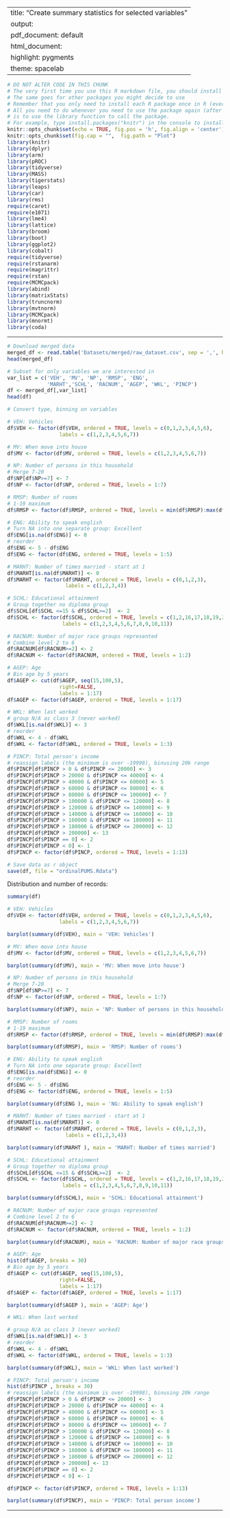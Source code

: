
---
title: "Create summary statistics for selected variables"
output:
  pdf_document: default
  html_document:
    highlight: pygments
    theme: spacelab
---

```r
# DO NOT ALTER CODE IN THIS CHUNK
# The very first time you use this R markdown file, you should install each of the packages below.
# The same goes for other packages you might decide to use
# Remember that you only need to install each R package once in R (ever -- unless you change computers).
# All you need to do whenever you need to use the package again (after restarting the R session),
# is to use the library function to call the package.
# For example, type install.packages("knitr") in the console to install the knitr package. 
knitr::opts_chunk$set(echo = TRUE, fig.pos = 'h', fig.align = 'center')
knitr::opts_chunk$set(fig.cap = "",  fig.path = "Plot")
library(knitr)
library(dplyr)
library(arm)
library(pROC)
library(tidyverse)
library(MASS)
library(tigerstats)
library(leaps)
library(car)
library(rms)
require(caret)
require(e1071)
library(lme4) 
library(lattice)
library(broom)
library(boot)
library(ggplot2)
library(cobalt)
require(tidyverse)
require(rstanarm)
require(magrittr)
require(rstan)
require(MCMCpack)
library(abind)
library(matrixStats)
library(truncnorm)
library(mvtnorm)
library(MCMCpack)
library(mnormt)
library(coda)
```

* * *
```r
# Download merged data
merged_df <- read.table('Datasets/merged/raw_dataset.csv', sep = ',', header = TRUE)
head(merged_df)
```

```r
# Subset for only variables we are interested in
var_list = c('VEH', 'MV', 'NP', 'RMSP', 'ENG',
             'MARHT','SCHL', 'RACNUM', 'AGEP', 'WKL', 'PINCP')
df <- merged_df[,var_list]
head(df)
```

```r
# Convert type, binning on variables

# VEH: Vehicles
df$VEH <- factor(df$VEH, ordered = TRUE, levels = c(0,1,2,3,4,5,6), 
                 labels = c(1,2,3,4,5,6,7))

# MV: When move into house
df$MV <- factor(df$MV, ordered = TRUE, levels = c(1,2,3,4,5,6,7))

# NP: Number of persons in this household
# Merge 7-20
df$NP[df$NP>=7] <- 7
df$NP <- factor(df$NP, ordered = TRUE, levels = 1:7)

# RMSP: Number of rooms
# 1-19 maximum
df$RMSP <- factor(df$RMSP, ordered = TRUE, levels = min(df$RMSP):max(df$RMSP))

# ENG: Ability to speak english 
# Turn NA into one separate group: Excellent
df$ENG[is.na(df$ENG)] <- 0
# reorder
df$ENG <- 5 - df$ENG
df$ENG <- factor(df$ENG, ordered = TRUE, levels = 1:5)

# MARHT: Number of times married - start at 1
df$MARHT[is.na(df$MARHT)] <- 0
df$MARHT <- factor(df$MARHT, ordered = TRUE, levels = c(0,1,2,3),
                   labels = c(1,2,3,4))

# SCHL: Educational attainment
# Group together no diploma group
df$SCHL[df$SCHL <=15 & df$SCHL>=2]  <- 2
df$SCHL <- factor(df$SCHL, ordered = TRUE, levels = c(1,2,16,17,18,19,20,21,22,23,24),
                  labels = c(1,2,3,4,5,6,7,8,9,10,11))

# RACNUM: Number of major race groups represented
# Combine level 2 to 6
df$RACNUM[df$RACNUM>=2] <- 2
df$RACNUM <- factor(df$RACNUM, ordered = TRUE, levels = 1:2)

# AGEP: Age
# Bin age by 5 years
df$AGEP <- cut(df$AGEP, seq(15,100,5), 
                 right=FALSE,
                 labels = 1:17)
df$AGEP <- factor(df$AGEP, ordered = TRUE, levels = 1:17)

# WKL: When last worked
# group N/A as class 3 (never worked)
df$WKL[is.na(df$WKL)] <- 3
# reorder
df$WKL <- 4 - df$WKL
df$WKL <- factor(df$WKL, ordered = TRUE, levels = 1:3)

# PINCP: Total person's income
# reassign labels (the minimum is over -19998), binusing 20k range
df$PINCP[df$PINCP > 0 & df$PINCP <= 20000] <- 3
df$PINCP[df$PINCP > 20000 & df$PINCP <= 40000] <- 4
df$PINCP[df$PINCP > 40000 & df$PINCP <= 60000] <- 5
df$PINCP[df$PINCP > 60000 & df$PINCP <= 80000] <- 6
df$PINCP[df$PINCP > 80000 & df$PINCP <= 100000] <- 7
df$PINCP[df$PINCP > 100000 & df$PINCP <= 120000] <- 8
df$PINCP[df$PINCP > 120000 & df$PINCP <= 140000] <- 9
df$PINCP[df$PINCP > 140000 & df$PINCP <= 160000] <- 10
df$PINCP[df$PINCP > 160000 & df$PINCP <= 180000] <- 11
df$PINCP[df$PINCP > 180000 & df$PINCP <= 200000] <- 12
df$PINCP[df$PINCP > 200000] <- 13
df$PINCP[df$PINCP == 0] <- 2
df$PINCP[df$PINCP < 0] <- 1
df$PINCP <- factor(df$PINCP, ordered = TRUE, levels = 1:13)
```

```r
# Save data as r object
save(df, file = "ordinalPUMS.Rdata")
```

Distribution and number of records:

```r
summary(df)
```


```r
# VEH: Vehicles
df$VEH <- factor(df$VEH, ordered = TRUE, levels = c(0,1,2,3,4,5,6), 
                 labels = c(1,2,3,4,5,6,7))

barplot(summary(df$VEH), main = 'VEH: Vehicles')
```

```r
# MV: When move into house
df$MV <- factor(df$MV, ordered = TRUE, levels = c(1,2,3,4,5,6,7))

barplot(summary(df$MV), main = 'MV: When move into house')
```


```r
# NP: Number of persons in this household
# Merge 7-20
df$NP[df$NP>=7] <- 7
df$NP <- factor(df$NP, ordered = TRUE, levels = 1:7)

barplot(summary(df$NP), main = 'NP: Number of persons in this household')

```


```r
# RMSP: Number of rooms
# 1-19 maximum
df$RMSP <- factor(df$RMSP, ordered = TRUE, levels = min(df$RMSP):max(df$RMSP))

barplot(summary(df$RMSP), main = 'RMSP: Number of rooms')
```


```r
# ENG: Ability to speak english 
# Turn NA into one separate group: Excellent
df$ENG[is.na(df$ENG)] <- 0
# reorder
df$ENG <- 5 - df$ENG
df$ENG <- factor(df$ENG, ordered = TRUE, levels = 1:5)

barplot(summary(df$ENG ), main = 'NG: Ability to speak english')
```

```r
# MARHT: Number of times married - start at 1
df$MARHT[is.na(df$MARHT)] <- 0
df$MARHT <- factor(df$MARHT, ordered = TRUE, levels = c(0,1,2,3),
                   labels = c(1,2,3,4))

barplot(summary(df$MARHT ), main = 'MARHT: Number of times married')
```

```r
# SCHL: Educational attainment
# Group together no diploma group
df$SCHL[df$SCHL <=15 & df$SCHL>=2]  <- 2
df$SCHL <- factor(df$SCHL, ordered = TRUE, levels = c(1,2,16,17,18,19,20,21,22,23,24),
                  labels = c(1,2,3,4,5,6,7,8,9,10,11))

barplot(summary(df$SCHL), main = 'SCHL: Educational attainment')
```


```r
# RACNUM: Number of major race groups represented
# Combine level 2 to 6
df$RACNUM[df$RACNUM>=2] <- 2
df$RACNUM <- factor(df$RACNUM, ordered = TRUE, levels = 1:2)

barplot(summary(df$RACNUM), main = 'RACNUM: Number of major race groups represented')
```

```r
# AGEP: Age
hist(df$AGEP, breaks = 30)
# Bin age by 5 years
df$AGEP <- cut(df$AGEP, seq(15,100,5), 
                 right=FALSE,
                 labels = 1:17)
df$AGEP <- factor(df$AGEP, ordered = TRUE, levels = 1:17)

barplot(summary(df$AGEP ), main = 'AGEP: Age')
```

```r
# WKL: When last worked

# group N/A as class 3 (never worked)
df$WKL[is.na(df$WKL)] <- 3
# reorder
df$WKL <- 4 - df$WKL
df$WKL <- factor(df$WKL, ordered = TRUE, levels = 1:3)

barplot(summary(df$WKL), main = 'WKL: When last worked')
```

```r
# PINCP: Total person's income
hist(df$PINCP , breaks = 30)
# reassign labels (the minimum is over -19998), binusing 20k range
df$PINCP[df$PINCP > 0 & df$PINCP <= 20000] <- 3
df$PINCP[df$PINCP > 20000 & df$PINCP <= 40000] <- 4
df$PINCP[df$PINCP > 40000 & df$PINCP <= 60000] <- 5
df$PINCP[df$PINCP > 60000 & df$PINCP <= 80000] <- 6
df$PINCP[df$PINCP > 80000 & df$PINCP <= 100000] <- 7
df$PINCP[df$PINCP > 100000 & df$PINCP <= 120000] <- 8
df$PINCP[df$PINCP > 120000 & df$PINCP <= 140000] <- 9
df$PINCP[df$PINCP > 140000 & df$PINCP <= 160000] <- 10
df$PINCP[df$PINCP > 160000 & df$PINCP <= 180000] <- 11
df$PINCP[df$PINCP > 180000 & df$PINCP <= 200000] <- 12
df$PINCP[df$PINCP > 200000] <- 13
df$PINCP[df$PINCP == 0] <- 2
df$PINCP[df$PINCP < 0] <- 1

df$PINCP <- factor(df$PINCP, ordered = TRUE, levels = 1:13)

barplot(summary(df$PINCP), main = 'PINCP: Total person income')

```

* * *



